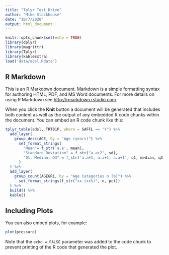 ```yaml
---
title: "Tplyr Test Drive"
author: "Mike Stackhouse"
date: "10/7/2020"
output: html_document
---
```


```r
knitr::opts_chunk$set(echo = TRUE)
library(dplyr)
library(magrittr)
library(Tplyr)
library(kableExtra)
load('data/adsl.Rdata')
```

## R Markdown

This is an R Markdown document. Markdown is a simple formatting syntax for authoring HTML, PDF, and MS Word documents. For more details on using R Markdown see <http://rmarkdown.rstudio.com>.

When you click the **Knit** button a document will be generated that includes both content as well as the output of any embedded R code chunks within the document. You can embed an R code chunk like this:

```r
tplyr_table(adsl, TRT01P, where = SAFFL == "Y") %>% 
  add_layer(
    group_desc(AGE, by = "Age (years)") %>% 
      set_format_strings(
        "Mean"= f_str('a.a', mean),
        "Standard Deviation" = f_str("a.a+2", sd),
        "Q1, Median, Q3" = f_str('a.a+1, a.a+1, a.a+1', q1, median, q3)
      )
  ) %>% 
  add_layer(
    group_count(AGEGR1, by = "Age Categories n (%)") %>% 
      set_format_strings(f_str("xx (xx%)", n, pct))
  ) %>% 
  build() %>% 
  kable()

```

## Including Plots

You can also embed plots, for example:

```r
plot(pressure)
```

Note that the `echo = FALSE` parameter was added to the code chunk to prevent printing of the R code that generated the plot.
